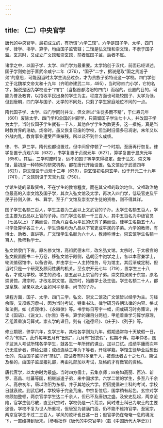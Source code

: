 ```yaml
---
---
---
```

title: （二）中央官学
---



唐代的中央官学，最初成立的，有所谓“六学二馆”。六学是国子学、太学、四门学、律学、书学、算学，均由国子监管辖；二馆是弘文馆和崇文馆，不隶于国子监。玄宗时，又成立广文馆和崇玄馆，前者属国子监，后者不属。

诸学之中，以国子学、太学、四门学为最重要。太学始创于汉代，前面已经详述。国子学则始创于晋武帝咸宁二年（276），“国子”二字，据说是取“国之贵游子弟”的意思，可能因当时太学生流品过杂，才为贵族子弟特设这一学校。四门学创立于北魏孝文帝太和十九年（齐明帝建武二年，495），当时称四门小学，它的名字，据说是因为学校设于“四门”（当指首都洛阳的四门）而起的。设置的目的，可能为普及教育，以招收平民出身的学生为主，程度方面也可能较国子、太学为低。但到唐朝，四门学与国子、太学的不同处，只剩了学生家庭地位不同的一点。

隋代国子学、太学、四门学同时并立，但文帝以“生徒多而不精”，于仁寿元年（601）废除太学、四门学和全国的州郡学，只简留国子学生七十人，并改国子学为太学。当时仅国子学生就有一千人，其他各学学生为数更多，这一措施，真是当时教育界的浩劫。炀帝时，虽又恢复已废的学校，但当时旧儒多已凋谢，末年又以外战内乱，教育事业遭受严重摧残，所以谈不到什么成绩。

律、书、算三学，隋代也都设置过，但中间曾停顿了一个时期，至唐再行恢复。律学复置于贞观六年（632），书学复置于贞观元年（627），算学复置于显庆元年（656）。其后，三学时废时复，远不如国子等学来得稳定。至于弘文、崇文等馆，最初是一种特殊的研究机构，都在唐代开始设置，弘文馆设于武德四年（621），崇文馆设于贞观十三年（639），崇玄馆初名崇玄学，设于开元二十九年（741），广文馆则设于天宝九载（750）。

学馆生徒的录取资格，不在学生的教育程度，而在其父祖的政治地位。父祖政治地位最高的入崇文馆及国子学，其次入弘文馆及太学，再次入四门学，低级官吏及平民子孙则入律、书、算学。至于广文馆及崇玄学生徒的资格，则不得其详。

国子学生名额三百人，学生主要为三品以上文武官的子孙。太学生名额五百人，学生主要为五品以上官的子孙。四门学生名额一千三百人，其中五百名为中级官员（七品以上）子弟而设，其余八百名为平民的优秀子弟而设。律学生名额五十人，书学及算学各三十人，学生资格均为八品以下官吏或平民的子弟。六学的教师，有博士、助教、直讲等。广文馆学生名额为六十人，教师称博士。崇玄馆学生名额一百人，教师称学士。

弘文馆隶门下省，原名修文馆，高祖武德末年，改名弘文馆。太宗时，于太极宫的弘文殿置图书二十万卷，移弘文馆于殿侧，选朝臣中饱学之士，各以本官兼学士，轮流值宿馆中，以备咨询。并由学士一人主持馆务，号为馆主，其后渐成定制，但当时只是一个研究及顾问性质的机关。至玄宗开元七年（719），置学生三十八名，才成为学校。学生的资格，是五品以上京官的子弟。崇文馆隶属于东宫，原名崇贤馆，肃宗时，才改名崇文馆。高宗时，始置学士及生徒。学生名额二十人，都是皇族、皇亲以及大臣如同平章事、尚书的子孙。

课程方面，国子、太学、四门三学，弘文、崇文二馆及广文馆皆以经学为主。习经余暇，又须练习隶书，因为当时考试，特重书法。律学研习各朝法律的内容、格式和法例，如《贞观律》、《永徽律》等。书学每日写字一幅，间或研习时务策论，并读《国语》、《说文》、《尔雅》等书。算学的课目分两组，甲组着重学习算学原理，乙组着重演习算式。崇玄学的课目，则有《道德经》、《庄子》、《列子》等。

修业期限，律学六年，玄学三年，其他各学则为九年。假期通常每十天放假一日，称为“旬假”。此外每年五月有“田假”，九月有“授衣假”，假期不详。每年仲冬，国子监派人考试所辖各学学生，就各生一年所修的课业，加以口试。成绩平庸而次年仍无进步者，停给公膳；成绩连续三年为下等者，开除学籍。学馆生徒毕业后想出仕的，先由国子监举行“简试”，应试者有时多至千人，被淘汰者占十之七八。简试及格的，由国子监呈报礼部，再由礼部加以考试，及格的才有做官的资格。

唐代官学，以太宗时为最盛。当时四方儒士，云集京师；四裔如高丽、百济、新罗、高昌、吐蕃等国，相继派遣子弟，来中国求学。六学二馆的学生，多至八千余人。高宗初年，唐以洛阳为东都，并于其地设六学。但因提倡进士科的考试，学校日就衰败。到武后时，学校等于完全荒废。中宗复位后，国学稍有起色。玄宗对学校颇加整顿，两京官学学生达二千余人，但已不及唐初之盛。及安史乱起，两京沦陷，官学生徒尽散，直至代宗时，学校仍是一片荒凉。同时进士科已为取士的主要途径，学校不复为世人所重视，但唐室为装潢门面，仍不能不维持官学。至宪宗，两京官学生不过二三百人，学风的败坏也日甚一日；但官学仍在奄奄一息的境况下，一直维持到唐末。［参看拙作《唐代的中央官学》（载《中国历代大学史》）］